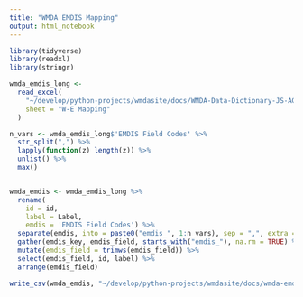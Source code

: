 ```yaml
---
title: "WMDA EMDIS Mapping"
output: html_notebook
---
```



```r
library(tidyverse)
library(readxl)
library(stringr)

```


```r
wmda_emdis_long <-
  read_excel(
    "~/develop/python-projects/wmdasite/docs/WMDA-Data-Dictionary-JS-AGM-2017-08-17.xlsx",
    sheet = "W-E Mapping"
  )

n_vars <- wmda_emdis_long$'EMDIS Field Codes' %>% 
  str_split(",") %>%
  lapply(function(z) length(z)) %>% 
  unlist() %>% 
  max()


wmda_emdis <- wmda_emdis_long %>%
  rename(
    id = id,
    label = Label,
    emdis = 'EMDIS Field Codes') %>%
  separate(emdis, into = paste0("emdis_", 1:n_vars), sep = ",", extra = "merge", fill = "right") %>%
  gather(emdis_key, emdis_field, starts_with("emdis_"), na.rm = TRUE) %>%
  mutate(emdis_field = trimws(emdis_field)) %>%
  select(emdis_field, id, label) %>%
  arrange(emdis_field)

write_csv(wmda_emdis, "~/develop/python-projects/wmdasite/docs/wmda-emdis.csv")

```